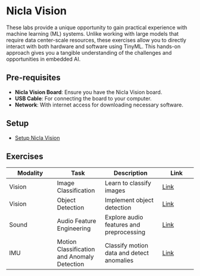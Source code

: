 # Nicla Vision {.unnumbered}

These labs provide a unique opportunity to gain practical experience with machine learning (ML) systems. Unlike working with large models that require data center-scale resources, these exercises allow you to directly interact with both hardware and software using TinyML. This hands-on approach gives you a tangible understanding of the challenges and opportunities in embedded AI.

## Pre-requisites

- **Nicla Vision Board**: Ensure you have the Nicla Vision board.
- **USB Cable**: For connecting the board to your computer.
- **Network**: With internet access for downloading necessary software.

## Setup

- [Setup Nicla Vision](./contents/niclav_sys/niclav_sys.qmd)

## Exercises

| **Modality** | **Task** | **Description** | **Link** |
|--------------|--------------|-----------------|----------|
| Vision       | Image Classification | Learn to classify images | [Link](./contents/image_classification/image_classification.qmd) |
| Vision       | Object Detection     | Implement object detection | [Link](./contents/object_detection_fomo/object_detection_fomo.qmd) |
| Sound        | Audio Feature Engineering | Explore audio features and preprocessing | [Link](./contents/kws_feature_eng/kws_feature_eng.qmd) |
| IMU          | Motion Classification and Anomaly Detection | Classify motion data and detect anomalies | [Link](./contents/motion_classify_ad/motion_classify_ad.qmd) |